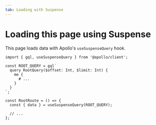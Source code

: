 ```yaml
---
tab: Loading with Suspense
---
```


# Loading this page using Suspense

This page loads data with Apollo's `useSuspenseQuery` hook.

```tsx
import { gql, useSuspenseQuery } from '@apollo/client';

const ROOT_QUERY = gql`
  query RootQuery($offset: Int, $limit: Int) {
    me {
      # ...
    }
  }
`;

const RootRoute = () => {
  const { data } = useSuspenseQuery(ROOT_QUERY);

  // ...
};
```

